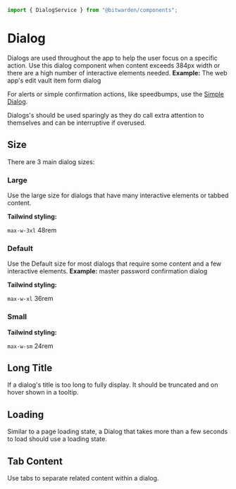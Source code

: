 

<Meta of={stories} />

```ts
import { DialogService } from "@bitwarden/components";
```

# Dialog

Dialogs are used throughout the app to help the user focus on a specific action. Use this dialog
component when content exceeds 384px width or there are a high number of interactive elements
needed. **Example:** The web app's edit vault item form dialog

For alerts or simple confirmation actions, like speedbumps, use the
[Simple Dialog](?path=/docs/component-library-dialogs-simple-dialog--docs).

Dialogs's should be used sparingly as they do call extra attention to themselves and can be
interruptive if overused.

<Primary />
<Controls />

## Size

There are 3 main dialog sizes:

### Large

Use the large size for dialogs that have many interactive elements or tabbed content.

**Tailwind styling:**

`max-w-3xl` 48rem

<Story of={stories.Large} />

### Default

Use the Default size for most dialogs that require some content and a few interactive elements.
**Example:** master password confirmation dialog

**Tailwind styling:**

`max-w-xl` 36rem

<Story of={stories.Default} />

### Small

**Tailwind styling:**

`max-w-sm` 24rem

<Story of={stories.Small} />

## Long Title

If a dialog's title is too long to fully display. It should be truncated and on hover shown in a
tooltip.

<Story of={stories.LongTitle} />

## Loading

Similar to a page loading state, a Dialog that takes more than a few seconds to load should use a
loading state.

<Story of={stories.Loading} />

## Tab Content

Use tabs to separate related content within a dialog.

<Story of={stories.TabContent} />
